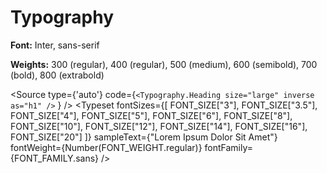 
<Meta title="Tokens/Typography"/>

# Typography

**Font:** Inter, sans-serif

**Weights:**  300 (regular), 400 (regular), 500 (medium), 600 (semibold), 700 (bold), 800 (extrabold)

<Source
    type={'auto'}
    code={`
    <Typography.Heading
        size="large"
        inverse
        as="h1"
    />
    `
}
/>
<Typeset
    fontSizes={[
        FONT_SIZE["3"],
        FONT_SIZE["3.5"],
        FONT_SIZE["4"],
        FONT_SIZE["5"],
        FONT_SIZE["6"],
        FONT_SIZE["8"],
        FONT_SIZE["10"],
        FONT_SIZE["12"],
        FONT_SIZE["14"],
        FONT_SIZE["16"],
        FONT_SIZE["20"]
    ]}
    sampleText={"Lorem  Ipsum Dolor Sit Amet"}
    fontWeight={Number(FONT_WEIGHT.regular)}
    fontFamily={FONT_FAMILY.sans}
/>


```
